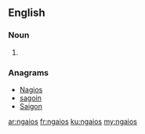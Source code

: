 ==English==

===Noun===
{{head|en}}

# {{plural of|ngaio}}

===Anagrams===
* [[Nagios#English|Nagios]]
* [[sagoin#English|sagoin]]
* [[Saigon#English|Saigon]]

[[ar:ngaios]]
[[fr:ngaios]]
[[ku:ngaios]]
[[my:ngaios]]